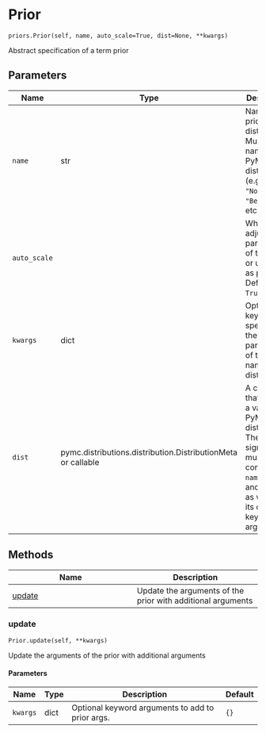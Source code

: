 # Prior { #bambi.Prior }

`priors.Prior(self, name, auto_scale=True, dist=None, **kwargs)`

Abstract specification of a term prior

## Parameters

| Name         | Type                                                         | Description                                                                                                                                        | Default    |
|--------------|--------------------------------------------------------------|----------------------------------------------------------------------------------------------------------------------------------------------------|------------|
| `name`       | str                                                          | Name of prior distribution. Must be the name of a PyMC distribution (e.g., `"Normal"`, `"Bernoulli"`, etc.)                                        | _required_ |
| `auto_scale` |                                                              | Whether to adjust the parameters of the prior or use them as passed. Default to `True`.                                                            | `True`     |
| `kwargs`     | dict                                                         | Optional keywords specifying the parameters of the named distribution.                                                                             | `{}`       |
| `dist`       | pymc.distributions.distribution.DistributionMeta or callable | A callable that returns a valid PyMC distribution. The signature must contain `name`, `dims`, and `shape`, as well as its own keyworded arguments. | `None`     |

## Methods

| Name | Description |
| --- | --- |
| [update](#bambi.Prior.update) | Update the arguments of the prior with additional arguments |

### update { #bambi.Prior.update }

`Prior.update(self, **kwargs)`

Update the arguments of the prior with additional arguments

#### Parameters

| Name     | Type   | Description                                      | Default   |
|----------|--------|--------------------------------------------------|-----------|
| `kwargs` | dict   | Optional keyword arguments to add to prior args. | `{}`      |